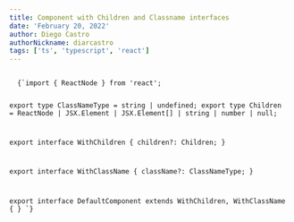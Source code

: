 ```yaml
---
title: Component with Children and Classname interfaces
date: 'February 20, 2022'
author: Diego Castro
authorNickname: diarcastro
tags: ['ts', 'typescript', 'react']
---
```


<Code code="typescript">
  {`import { ReactNode } from 'react';

export type ClassNameType = string | undefined;
export type Children = ReactNode | JSX.Element | JSX.Element[] | string | number | null;

export interface WithChildren {
  children?: Children;
}

export interface WithClassName {
  className?: ClassNameType;
}

export interface DefaultComponent extends WithChildren, WithClassName {
}
`}
</Code>
